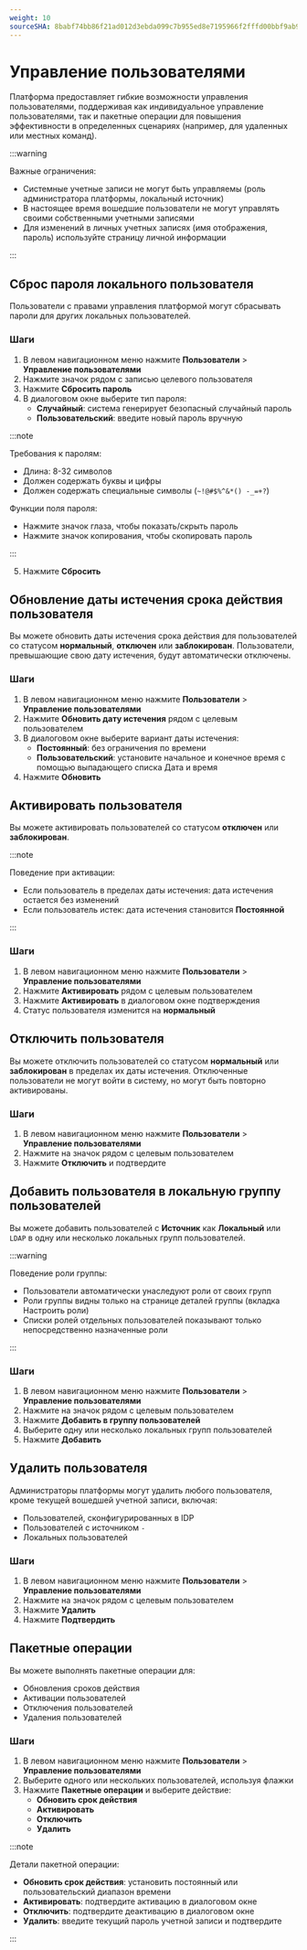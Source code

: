 ```yaml
---
weight: 10
sourceSHA: 8babf74bb86f21ad012d3ebda099c7b955ed8e7195966f2fffd00bbf9ab924d5
---
```


# Управление пользователями

Платформа предоставляет гибкие возможности управления пользователями, поддерживая как индивидуальное управление пользователями, так и пакетные операции для повышения эффективности в определенных сценариях (например, для удаленных или местных команд).

:::warning

Важные ограничения:

- Системные учетные записи не могут быть управляемы (роль администратора платформы, локальный источник)
- В настоящее время вошедшие пользователи не могут управлять своими собственными учетными записями
- Для изменений в личных учетных записях (имя отображения, пароль) используйте страницу личной информации

:::

## Сброс пароля локального пользователя

Пользователи с правами управления платформой могут сбрасывать пароли для других локальных пользователей.

### Шаги

1. В левом навигационном меню нажмите **Пользователи** > **Управление пользователями**
2. Нажмите значок рядом с записью целевого пользователя
3. Нажмите **Сбросить пароль**
4. В диалоговом окне выберите тип пароля:
   - **Случайный**: система генерирует безопасный случайный пароль
   - **Пользовательский**: введите новый пароль вручную

:::note

Требования к паролям:

- Длина: 8-32 символов
- Должен содержать буквы и цифры
- Должен содержать специальные символы (`~!@#$%^&*() -_=+?`)

Функции поля пароля:

- Нажмите значок глаза, чтобы показать/скрыть пароль
- Нажмите значок копирования, чтобы скопировать пароль

:::

5. Нажмите **Сбросить**

## Обновление даты истечения срока действия пользователя

Вы можете обновить даты истечения срока действия для пользователей со статусом **нормальный**, **отключен** или **заблокирован**. Пользователи, превышающие свою дату истечения, будут автоматически отключены.

### Шаги

1. В левом навигационном меню нажмите **Пользователи** > **Управление пользователями**
2. Нажмите **Обновить дату истечения** рядом с целевым пользователем
3. В диалоговом окне выберите вариант даты истечения:
   - **Постоянный**: без ограничения по времени
   - **Пользовательский**: установите начальное и конечное время с помощью выпадающего списка Дата и время
4. Нажмите **Обновить**

## Активировать пользователя

Вы можете активировать пользователей со статусом **отключен** или **заблокирован**.

:::note

Поведение при активации:

- Если пользователь в пределах даты истечения: дата истечения остается без изменений
- Если пользователь истек: дата истечения становится **Постоянной**

:::

### Шаги

1. В левом навигационном меню нажмите **Пользователи** > **Управление пользователями**
2. Нажмите **Активировать** рядом с целевым пользователем
3. Нажмите **Активировать** в диалоговом окне подтверждения
4. Статус пользователя изменится на **нормальный**

## Отключить пользователя

Вы можете отключить пользователей со статусом **нормальный** или **заблокирован** в пределах их даты истечения. Отключенные пользователи не могут войти в систему, но могут быть повторно активированы.

### Шаги

1. В левом навигационном меню нажмите **Пользователи** > **Управление пользователями**
2. Нажмите на значок рядом с целевым пользователем
3. Нажмите **Отключить** и подтвердите

## Добавить пользователя в локальную группу пользователей

Вы можете добавить пользователей с **Источник** как **Локальный** или `LDAP` в одну или несколько локальных групп пользователей.

:::warning

Поведение роли группы:

- Пользователи автоматически унаследуют роли от своих групп
- Роли группы видны только на странице деталей группы (вкладка Настроить роли)
- Списки ролей отдельных пользователей показывают только непосредственно назначенные роли

:::

### Шаги

1. В левом навигационном меню нажмите **Пользователи** > **Управление пользователями**
2. Нажмите на значок рядом с целевым пользователем
3. Нажмите **Добавить в группу пользователей**
4. Выберите одну или несколько локальных групп пользователей
5. Нажмите **Добавить**

## Удалить пользователя

Администраторы платформы могут удалить любого пользователя, кроме текущей вошедшей учетной записи, включая:

- Пользователей, сконфигурированных в IDP
- Пользователей с источником `-`
- Локальных пользователей

### Шаги

1. В левом навигационном меню нажмите **Пользователи** > **Управление пользователями**
2. Нажмите на значок рядом с целевым пользователем
3. Нажмите **Удалить**
4. Нажмите **Подтвердить**

## Пакетные операции

Вы можете выполнять пакетные операции для:

- Обновления сроков действия
- Активации пользователей
- Отключения пользователей
- Удаления пользователей

### Шаги

1. В левом навигационном меню нажмите **Пользователи** > **Управление пользователями**
2. Выберите одного или нескольких пользователей, используя флажки
3. Нажмите **Пакетные операции** и выберите действие:
   - **Обновить срок действия**
   - **Активировать**
   - **Отключить**
   - **Удалить**

:::note

Детали пакетной операции:

- **Обновить срок действия**: установить постоянный или пользовательский диапазон времени
- **Активировать**: подтвердите активацию в диалоговом окне
- **Отключить**: подтвердите деактивацию в диалоговом окне
- **Удалить**: введите текущий пароль учетной записи и подтвердите

:::
